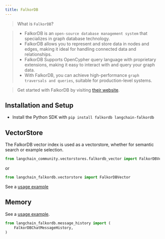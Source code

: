 ```yaml
---
title: FalkorDB
---
```


>What is `FalkorDB`?

>- FalkorDB is an `open-source database management system` that specializes in graph database technology.
>- FalkorDB allows you to represent and store data in nodes and edges, making it ideal for handling connected data and relationships.
>- FalkorDB Supports OpenCypher query language with proprietary extensions, making it easy to interact with and query your graph data.
>- With FalkorDB, you can achieve high-performance `graph traversals and queries`, suitable for production-level systems.

>Get started with FalkorDB by visiting [their website](https://docs.falkordb.com/).

## Installation and Setup

- Install the Python SDK with `pip install falkordb langchain-falkordb`

## VectorStore

The FalkorDB vector index is used as a vectorstore,
whether for semantic search or example selection.

```python
from langchain_community.vectorstores.falkordb_vector import FalkorDBVector
```
or 

```python
from langchain_falkordb.vectorstore import FalkorDBVector
```

See a [usage example](/oss/python/integrations/vectorstores/falkordbvector.ipynb)

## Memory

See a [usage example](/oss/python/integrations/memory/falkordb_chat_message_history.ipynb).

```python
from langchain_falkordb.message_history import (
    FalkorDBChatMessageHistory,
)
```
